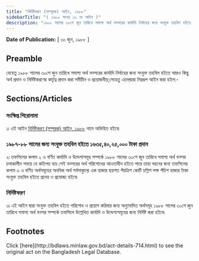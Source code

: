```yaml
---
title: "নির্দিষ্টকরণ (সম্পূরক) আইন, ১৯৮৮"
sidebarTitle: "( ১৯৮৮ সনের ৩১ নং আইন )"
description: "১৯৮৮ সালের ৩০শে জুন তারিখে সমাপ্য অর্থ বত্সরের কার্যাদি নির্বাহের জন্য সংযুক্ত তহবিল হইতে আরও কিছু অর্থ প্রদান ও নির্দিষ্টকরণের কর্তৃত্ব প্রদানের জন্য প্রণীত আইন৷"
---
```


**Date of Publication:** [ ৩০ জুন, ১৯৮৮ ]

## Preamble

যেহেতু ১৯৮৮ সালের ৩০শে জুন তারিখে সমাপ্য অর্থ বত্সরের কার্যাদি নির্বাহের জন্য সংযুক্ত তহবিল হইতে আরও কিছু অর্থ প্রদান ও নির্দিষ্টকরণের কর্তৃত্ব প্রদান করা সমীচীন ও প্রয়োজনীয়;সেহেতু এতদ্‌দ্বারা নিম্নরূপ আইন করা হইল:-

## Sections/Articles

### সংক্ষিপ্ত শিরোনামা

১৷ এই আইন [নির্দিষ্টকরণ (সম্পূরক) আইন, ১৯৮৮](/act-714.html "নির্দিষ্টকরণ (সম্পূরক) আইন, ১৯৮৮") নামে অভিহিত হইবে৷

### ১৯৮৭-৮৮ সালের জন্য সংযুক্ত তহবিল হইতে ১৬৩৫,৪০,২৫,০০০ টাকা প্রদান

২৷ তফসিলের কলাম ২ এ বর্ণিত কার্যাদি ও উদ্দেশ্যসমূহ সম্পর্কে ১৯৮৮ সালের ৩০শে জুন তারিখে সমাপ্য অর্থ বত্সর চলাকালীন সময়ে যে কতিপয় ব্যয় সেই বত্সরের অর্থ পরিশোধের আওতাধীন হইতে পারে তাহা বহনের জন্য তফসিলের কলাম ৩ এ বর্ণিত অর্থসমূহের অনধিক অর্থ সর্বসাকুল্যে এক হাজার ছয়শত পঁয়ত্রিশ কোটি চল্লিশ লক্ষ পঁচিশ হাজার টাকা সংযুক্ত তহবিল হইতে প্রদেয় ও প্রযোজ্য হইবে৷

### নির্দিষ্টকরণ

৩৷ এই আইন দ্বারা সংযুক্ত তহবিল হইতে পরিশোধ ও প্রয়োগ করিবার জন্য অনুমোদিত অর্থসমূহ ১৯৮৮ সালের ৩০শে জুন তারিখে সমাপ্য অর্থ বত্সর সম্পর্কে তফসিলে উল্লেখিত কার্যাদি ও উদ্দেশ্যসমূহের জন্য নির্দিষ্ট করা হইবে৷

## Footnotes

<Note>
  Click [here](http://bdlaws.minlaw.gov.bd/act-details-714.html) to see the original act on the Bangladesh Legal Database.
</Note>
